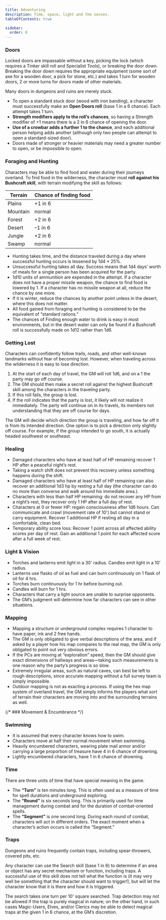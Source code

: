 ```yaml
---
title: Adventuring
description: Time, space, light and the senses.
tableOfContents: true

sidebar:
  order: 0
---
```


### Doors

Locked doors are impassable without a key, picking the lock (which requires a Tinker skill roll and Specialist Tools), or breaking the door down. Breaking the door down requires the appropriate
equipment (some sort of axe for a wooden door, a pick for stone, etc.) and takes 1 turn for wooden doors, 2 or more turns for doors made of other materials.

Many doors in dungeons and ruins are merely stuck.

- To open a standard stuck door (wood with iron banding), a character must successfully make an **Open Doors roll** (base 1 in a 6 chance). Each attempt takes 1 turn.
- **Strength modifiers apply to the roll’s chances**, so having a Strength modifier of +1 means there is a 2 in 6 chance of opening the door.
- **Use of a crowbar adds a further 1 to the chance**, and each additional person helping adds another (although only two people can attempt to open a standard-sized door).
- Doors made of stronger or heavier materials may need a greater number to open, or be impossible to open.

### Foraging and Hunting

Characters may be able to find food and water during their journeys overland. To find food in the wilderness, the character must **roll against his Bushcraft skill**, with terrain modifying the skill
as follows:

| Terrain  | Chance of finding food |
| -------- | ---------------------- |
| Plains   | +1 in 6                |
| Mountain | normal                 |
| Forest   | +2 in 6                |
| Desert   | –1 in 6                |
| Jungle   | +2 in 6                |
| Swamp    | normal                 |

- Hunting takes time, and the distance traveled during a day where successful hunting occurs is lessened by 1d4 × 25%.
- Unsuccessful hunting takes all day. Success means that 1d4 days’ worth of meals for a single person has been acquired for the party.
- 1d10 units of ammunition are expended in the attempt. If a character does not have a proper missile weapon, the chance to find food is lowered by 1. If a character has no missile weapon at all,
  reduce the chance by one more.
- If it is winter, reduce the chances by another point unless in the desert, where this does not matter.
- All food gained from foraging and hunting is considered to be the equivalent of “standard rations.”
- The chances of Finding enough water to drink is easy in most environments, but in the desert water can only be found if a Bushcraft roll is successfully made on 1d12 rather than 1d6.

### Getting Lost

Characters can confidently follow trails, roads, and other well-known landmarks without fear of becoming lost. However, when traveling across the wilderness it is easy to lose direction.

1. At the start of each day of travel, the GM will roll 1d6, and on a 1 the party may go off course.
2. The GM should then make a secret roll against the highest Bushcraft skill among the characters in the traveling party.
3. If this roll fails, the group is lost.
4. If the roll indicates that the party is lost, it likely will not realize it immediately. The party will continue on in its travels, its members not understanding that they are off course for days.

The GM will decide which direction the group is traveling, and how far off it is from its intended direction. One option is to pick a direction only slightly off course. For example, if the group
intended to go south, it is actually headed southwest or southeast.

### Healing

- Damaged characters who have at least half of HP remaining recover 1 HP after a peaceful night’s rest.
- Taking a watch shift does not prevent this recovery unless something happens during the shift.
- Damaged characters who have at least half of HP remaining can also recover an additional 1d3 hp by resting a full day (the character can do no more than converse and walk around his immediate
  area.).
- Characters with less than half HP remaining: do not recover any HP from a night’s rest, they recover only 1 HP after a full day of rest.
- Characters at 0 or fewer HP: regain consciousness after 1d6 hours. Can communicate and crawl (movement rate of 10') but cannot stand or carry equipment. Recover 1 additional HP if resting all day in
  a comfortable, clean bed.
- Temporary ability score loss: Recover 1 point across all affected ability scores per day of rest. Gain an additional 1 point for each affected score after a full week of rest.

### Light & Vision

- Torches and lanterns emit light in a 30' radius. Candles emit light in a 10' radius.
- Lanterns use flasks of oil as fuel and can burn continuously on 1 flask of oil for 4 hrs.
- Torches burn continuously for 1 hr before burning out.
- Candles will burn for 1 hrs.
- Characters that carry a light source are unable to surprise opponents.
- The GM’s judgment will determine how far characters can see in other situations.

### Mapping

- Mapping a structure or underground complex requires 1 character to have paper, ink and 2 free hands.
- The GM is only obligated to give verbal descriptions of the area, and if asked by a player how his map compares to the real map, the GM is only obligated to point out very obvious errors.
- If the PCs are moving at “exploration” speed, then the GM should give exact dimensions of hallways and areas—taking such measurements is one reason why the party’s progress is so slow.
- Extremely irregular areas, such as natural caves, can best be left to rough descriptions, since accurate mapping without a full survey team is simply impossible.
- Outdoor mapping is not as exacting a process. If using the hex map system of overland travel, the GM simply informs the players what sort of terrain their characters are moving into and the
  surrounding terrains as well.

{/* ### Movement & Encumbrance */}

### Swimming

- It is assumed that every character knows how to swim.
- Characters move at half their normal movement when swimming.
- Heavily encumbered characters, wearing plate mail armor and/or carrying a large proportion of treasure have 4 in 6 chance of drowning.
- Lightly encumbered characters, have 1 in 6 chance of drowning.

### Time

There are three units of time that have special meaning in the game:

- The **“Turn”** is ten minutes long. This is often used as a measure of time for spell durations and underground exploring.
- The **“Round”** is six seconds long. This is primarily used for time management during combat and for the duration of combat-oriented spells.
- The **“Segment”** is one second long. During each round of combat, characters will act in different orders. The exact moment when a character’s action occurs is called the “Segment.”

### Traps

Dungeons and ruins frequently contain traps, including spear-throwers, covered pits, etc.

Any character can use the Search skill (base 1 in 6) to determine if an area or object has any secret mechanism or function, including traps. A successful use of this skill does not tell what the
function is (it may very well be something that the character should want to trigger!), but will let the character know that it is there and how it is triggered.

The search takes one turn per 10' square searched. Trap detection may not be allowed if the trap is purely magical in nature; on the other hand, in such cases Magic-Users, Elves, and/or Clerics may be
able to detect magical traps at the given 1 in 6 chance, at the GM’s discretion.
